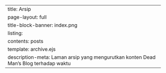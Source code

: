 ---
title: Arsip
page-layout: full
title-block-banner: index.png
listing:
    contents: posts
    template: archive.ejs
description-meta: Laman arsip yang mengurutkan konten Dead Man's Blog terhadap waktu
---